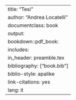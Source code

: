 ---
title: "Tesi"
author: "Andrea Locatelli"
documentclass: book
output:
  bookdown::pdf_book:
    includes:
      in_header: preamble.tex
bibliography: ["book.bib"]
biblio-style: apalike
link-citations: yes
lang: it
---